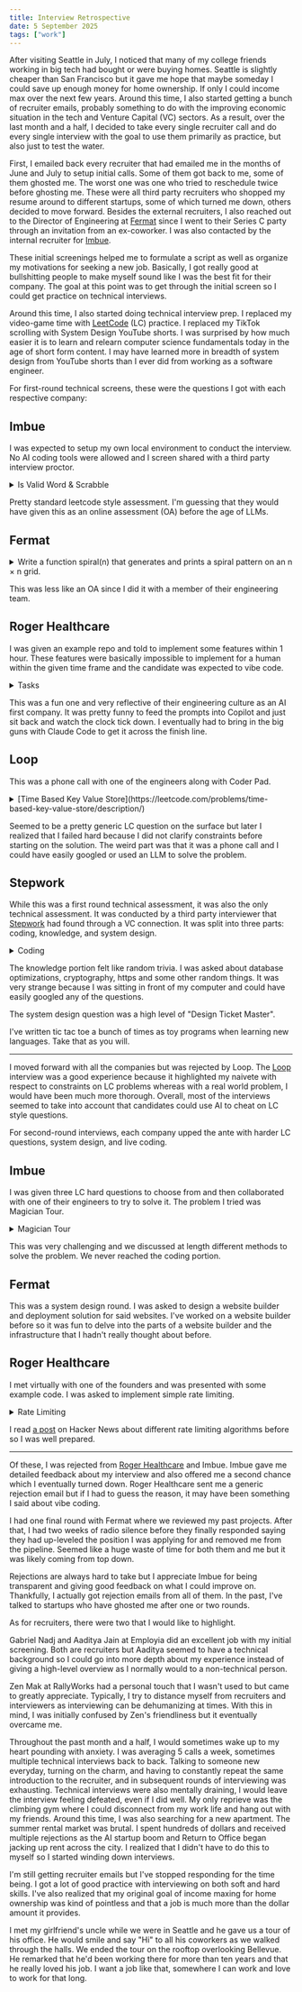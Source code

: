 ```yaml
---
title: Interview Retrospective
date: 5 September 2025
tags: ["work"]
---
```


After visiting Seattle in July, I noticed that many of my college friends working in big tech had bought or were buying homes.
Seattle is slightly cheaper than San Francisco but it gave me hope that maybe someday I could save up enough money for home ownership.
If only I could income max over the next few years.
Around this time, I also started getting a bunch of recruiter emails, 
probably something to do with the improving economic situation in the tech and Venture Capital (VC) sectors.
As a result, over the last month and a half, I decided to take every single recruiter call
and do every single interview with the goal to use them primarily as practice, but also just
to test the water.

First, I emailed back every recruiter that had emailed me in the months of June and July to setup initial calls.
Some of them got back to me, some of them ghosted me. 
The worst one was one who tried to reschedule twice before ghosting me.
These were all third party recruiters who shopped my resume around to different startups, 
some of which turned me down, others decided to move forward.
Besides the external recruiters, I also reached out to the Director of Engineering at [Fermat](https://www.fermatcommerce.com/)
since I went to their Series C party through an invitation from an ex-coworker.
I was also contacted by the internal recruiter for [Imbue](https://imbue.com/).

These initial screenings helped me to formulate a script as well as organize my motivations for seeking a new job.
Basically, I got really good at bullshitting people to make myself sound like I was the best fit for their company.
The goal at this point was to get through the initial screen so I could get practice on technical interviews.

Around this time, I also started doing technical interview prep.
I replaced my video-game time with [LeetCode](https://leetcode.com/) (LC) practice.
I replaced my TikTok scrolling with System Design YouTube shorts.
I was surprised by how much easier it is to learn and relearn computer science fundamentals today in the age of short form content.
I may have learned more in breadth of system design from YouTube shorts than I ever did from working as a software engineer.

For first-round technical screens, these were the questions I got with each respective company:

## Imbue
I was expected to setup my own local environment to conduct the interview.
No AI coding tools were allowed and I screen shared with a third party interview proctor.

<details>
<summary>Is Valid Word & Scrabble</summary>

### 1. Is Valid word

Read this file: https://raw.githubusercontent.com/jonbcard/scrabble-bot/master/src/dictionary.txt and create a function that can check if a word is valid
### 2. All Valid Words

Given a string, return all valid words from the combination of the letters

ADD -> [ 'DAD', 'AD', 'ADD' ]

### 3. Is Valid Board

Given a scrabble board that is 15x15: https://gist.githubusercontent.com/bawr/460fdadd7e6c301471596e3b2f6ed90b/raw/296de5b6ad40050748f166832675b94b2c900db6/boards.txt

Check if its valid:

- There is a tile in the center
- All words are connected
- All words are valid words
- words are read from left to right, up to down

</details>

Pretty standard leetcode style assessment. 
I'm guessing that they would have given this as an online assessment (OA) before the age of LLMs.

## Fermat

<details>
<summary>Write a function spiral(n) that generates and prints a spiral pattern on an n × n grid.</summary>

#### Specs

- The spiral begins at the top-left corner (0,0) of the grid
- The initial direction of the spiral is rightward (east)
- The spiral follows this pattern:
    - Draw a line segment of length n going east (right)
    - Turn 90 degrees clockwise (to south/down)
    - Draw a line segment of length n-1
    - Turn 90 degrees clockwise (to west/left)
    - Draw a line segment of length n-2
    - Turn 90 degrees clockwise (to north/up)
    - Draw a line segment of length n-3
    - Continue this pattern, reducing the length after every turn
    - Stop when the remaining length becomes 0

#### Example

For spiral(10), the output should be:
```
OOOOOOOOOO
.........O
..OOOOOO.O
..O....O.O
..O.OO.O.O
..O.O..O.O
..O.OOOO.O
..O......O
..OOOOOOOO
..........
```
</details>

This was less like an OA since I did it with a member of their engineering team.

## Roger Healthcare

I was given an example repo and told to implement some features within 1 hour.
These features were basically impossible to implement for a human within the given
time frame and the candidate was expected to vibe code.

<details>
<summary>Tasks</summary>

### 1. Refactor Using Question Schema

Right now the form has a hardcoded set of 5 questions. However we
want it to be more dynamic so the questions can be easily changed.
1. Download this containing 90 questions
2. Change the frontend and backend code so that all question-specific code is now based on the schema rather than hardcoded
to specific questions

### 2. AI Context Splitting
We suspect that AI performance will degrade with very large question
schemas (e.g. hundreds of questions). Split the LLM call up so that all
questions are not corrected in one single big call to the LLM.

### 3. Job Queue Refactor
The backend code uses the asynchronous job queue library `arq` to run
the LLM calls in a non-blocking way. `arq` has some advantages but it
is not the best-maintained library and our team wishes to move to a
more mainstream tool, `celery`.
Help us migrate the code from arq to celery for the async operations
while maintaining exactly the same end user experience.
Note that Celery can be configured to use Redis as its message queue,
meaning that you shouldn’t need to set up any other dependencies.

### 4. New AI Objective: Medical Consistency Fix
Rather than fixing the answers’ grammar and spelling, we want the AI to
fix something else instead now: adjust answers so that all of them paint
a picture of the same patient.consistent

> ⚠ For example, if one question says the patient takes insulin and
the other says they have no signs of diabetes at all, this looks
like an inconsistency.

Create an AI workflow to make the minimal fixes necessary to make all
the answers consistent.

### 5. Consistency Check Splitting
The consistency check is more complicated than grammar check,
because grammar could be fixed on each question independently of the others. 
This is not true of consistency - we want the entire set of
answers to form a cohesive whole.
Suppose the input schema had thousands of questions and again was
too big for one LLM call. Come up with an improved splitting strategy
for this case.
</details>

This was a fun one and very reflective of their engineering culture as an AI first company.
It was pretty funny to feed the prompts into Copilot and just sit back and watch the clock tick down.
I eventually had to bring in the big guns with Claude Code to get it across the finish line.

## Loop

This was a phone call with one of the engineers along with Coder Pad.

<details>
<summary>[Time Based Key Value Store](https://leetcode.com/problems/time-based-key-value-store/description/)</summary>

The problem was read to me and none of the constraints were given.
I was only provided with example inputs and outputs.

</details>

Seemed to be a pretty generic LC question on the surface but later I realized
that I failed hard because I did not clarify constraints before starting on the solution.
The weird part was that it was a phone call and I could have easily googled or 
used an LLM to solve the problem.

## Stepwork

While this was a first round technical assessment, it was also the only technical assessment.
It was conducted by a third party interviewer that [Stepwork](https://www.stepwork.com/) 
had found through a VC connection.
It was split into three parts: coding, knowledge, and system design.

<details>
<summary>Coding</summary>

Write tic tac toe as a CLI program in whatever language you're comfortable in.

1. Draw the board, use a Class
2. Create a simple AI that will play any valid move
3. Allow user input with validation
4. Win condition
5. Advanced AI
</details>

The knowledge portion felt like random trivia. 
I was asked about database optimizations, cryptography, https and some other random things.
It was very strange because I was sitting in front of my computer and could have easily googled any of the questions.

The system design question was a high level of "Design Ticket Master".

I've written tic tac toe a bunch of times as toy programs when learning new languages.
Take that as you will.

---

I moved forward with all the companies but was rejected by Loop.
The [Loop](https://www.loop.com/) interview was a good experience because it highlighted my naivete 
with respect to constraints on LC problems whereas with a real world problem, I would have been much more thorough.
Overall, most of the interviews seemed to take into account that candidates could use
AI to cheat on LC style questions.

For second-round interviews, each company upped the ante with harder LC questions, system design,
and live coding.

## Imbue 

I was given three LC hard questions to choose from and then collaborated with one of 
their engineers to try to solve it.
The problem I tried was Magician Tour.

<details>
<summary>Magician Tour</summary>

You are a magician who has two different shows. 
You are planning a tour of a series of cities. 
Given the population of each city and the roads between cities, you must plan the tour such that no two cities directly connected by a road are assigned the same show and such that the difference between the number of people who see show 1 and those who see show 2 is minimized. 
You have to return the difference between the number of people who will see show 1 and those who will see show 2.

The roads between the cities are specified in the String[] roads. roads[i][j] is '1' if there is a road between the ith and jth cities and is '0' if there is no road. You are guaranteed that you can pull this off. (You can schedule the shows such that no two adjacent cities are assigned the same show.) Keep in mind that each city must be assigned one of the two shows. The population of each city is specified by the int[] populations whose ith element is the population of the ith city.

### Definition

**Class:**
MagicianTour

**Method:**
bestDifference

**Parameters:**
String[], int[]

**Returns:**
int

**Method signature:**
int bestDifference(String[] roads, int[] populations)
(be sure your method is public)

### Notes
You, the magician, can travel between two cities regardless of whether or not they are connected by a road.

### Constraints
- populations contains between 1 and 50 elements, inclusive.
- roads contains exactly n elements, each of which has exactly n characters, where n is the number of elements in populations.
- Each element of populations will be between 0 and 20, inclusive.
- Each element of roads will only contain the characters '0' and '1'.
- You are guaranteed that you can schedule the shows such that no two adjacent cities are assigned the same show.
- No city will have a road to itself.
- The graph is undirected. Hence, if there is a road from city a to city b then there has to be a road from city b to city a. As a result, roads[i][j] and roads[j][i] must be the same.

### Examples
```
1. {"01","10"}
{15,20}
Returns: 5
There are two cities of populations 15 and 20. Perform show 1 in the first and show 2 in the second or vice versa.
{"0100", "1000", "0001", "0010"}
{2,4,1,5}
Returns: 2

2. {"0100", "1000", "0001", "0010"}
{2,4,2,4}
Returns: 0
There are four cities of populations 2, 4, 2 and 4. Perform show 1 in the first and fourth cities and perform show 2 in the second and third cities.
{"001 0", "0001", "1000", "0100"}
{ 2,2,2,2}   
Returns: 0

3. {"000", "000", "000"}
{6,7,15}
Returns: 2
There are no roads! To keep it balanced, perform show 1 in the first and second cities and show 2 in the third city.

4. {"0000", "0010", "0101", "0010"}
{8,10,15,10}
Returns: 3
```
</details>

This was very challenging and we discussed at length different methods to solve the problem.
We never reached the coding portion.

## Fermat

This was a system design round.
I was asked to design a website builder and deployment solution for said websites.
I've worked on a website builder before so it was fun to delve into the parts
of a website builder and the infrastructure that I hadn't really thought about before.

## Roger Healthcare

I met virtually with one of the founders and was presented with some example code.
I was asked to implement simple rate limiting.

<details>
<summary>Rate Limiting</summary>

### Case 1: 
Every user can send 10 messages every day.

### Case 2:
Every user can send 10 messages in a 24 hour window.

</details>

I read [a post](https://smudge.ai/blog/ratelimit-algorithms) on Hacker News about
different rate limiting algorithms before so I was well prepared.

---

Of these, I was rejected from [Roger Healthcare](https://www.rogerhealthcare.com/) and Imbue.
Imbue gave me detailed feedback about my interview and also offered me a second
chance which I eventually turned down.
Roger Healthcare sent me a generic rejection email but if I had to guess the reason, it
may have been something I said about vibe coding.

I had one final round with Fermat where we reviewed my past projects.
After that, I had two weeks of radio silence before they finally responded
saying they had up-leveled the position I was applying for and removed me from the pipeline.
Seemed like a huge waste of time for both them and me but it was likely coming from top down.

Rejections are always hard to take but I appreciate Imbue for being transparent and
giving good feedback on what I could improve on.
Thankfully, I actually got rejection emails from all of them.
In the past, I've talked to startups who have ghosted me after one or two rounds.

As for recruiters, there were two that I would like to highlight.

Gabriel Nadj and Aaditya Jain at Employia did an excellent job with my initial screening.
Both are recruiters but Aaditya seemed to have a technical background so I could
go into more depth about my experience instead of giving a high-level overview as I normally
would to a non-technical person.

Zen Mak at RallyWorks had a personal touch that I wasn't used to but came to 
greatly appreciate.
Typically, I try to distance myself from recruiters and interviewers as interviewing can be dehumanizing at times.
With this in mind, I was initially confused by Zen's friendliness but it eventually overcame me.

Throughout the past month and a half, I would sometimes wake up to my heart pounding with anxiety.
I was averaging 5 calls a week, sometimes multiple technical interviews back to back. 
Talking to someone new everyday, turning on the charm, and having to constantly repeat the same introduction to the recruiter, and in subsequent rounds of interviewing was exhausting.
Technical interviews were also mentally draining, I would leave the interview feeling defeated, even if I did well.
My only reprieve was the climbing gym where I could disconnect from my work life and hang out with my friends.
Around this time, I was also searching for a new apartment.
The summer rental market was brutal.
I spent hundreds of dollars and received multiple rejections as the AI startup boom and Return to Office began jacking up rent across the city.
I realized that I didn't have to do this to myself so I started winding down interviews.

I'm still getting recruiter emails but I've stopped responding for the time being.
I got a lot of good practice with interviewing on both soft and hard skills.
I've also realized that my original goal of income maxing for home ownership was kind of pointless
and that a job is much more than the dollar amount it provides.

I met my girlfriend's uncle while we were in Seattle and he gave us a tour of his office.
He would smile and say "Hi" to all his coworkers as we walked through the halls.
We ended the tour on the rooftop overlooking Bellevue. 
He remarked that he'd been working there for more than ten years and that he really loved his job.
I want a job like that, somewhere I can work and love to work for that long.
